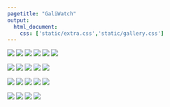 ```yaml
---
pagetitle: "GaliWatch"
output:
  html_document:
    css: ['static/extra.css','static/gallery.css']
---
```


<div class="photorow">
<div class="photocolumn">
  <img src="gallery/a.jpg">
  <img src="gallery/b.jpg">
  <img src="gallery/c.jpg">
  <img src="gallery/n.jpg">
  <img src="gallery/Hoverfly.gif">
  <img src="gallery/t.jpg">
</div>
<div class="photocolumn">
  <img src="gallery/NNdemo.gif">
  <img src="gallery/e.jpg">
  <img src="gallery/f.jpg">
  <img src="gallery/g.jpg">
  <img src="gallery/p.jpg">
</div>
<div class="photocolumn">
  <img src="gallery/h.jpg">
  <img src="gallery/i.jpg">
  <img src="gallery/j.jpg">
  <img src="gallery/o.jpg">
  <img src="gallery/r.jpg">
</div>
<div class="photocolumn">
  <img src="gallery/k.jpg">
  <img src="gallery/l.jpg">
  <img src="gallery/m.jpg">
  <img src="gallery/q.jpg">
</div>
</div>